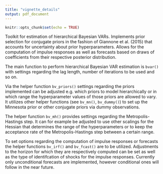 ```yaml
---
title: "vignette_details"
output: pdf_document
---
```


```r
knitr::opts_chunk$set(echo = TRUE)
```

Toolkit for estimation of hierarchical Bayesian VARs. Implements prior selection 
for conjugate priors in the fashion of Giannone et al. (2015)  that accounts for 
uncertainty about prior hyperparameters. Allows for the  computation of impulse 
responses as well as forecasts based on draws of  coefficients from their 
respective posterior distribution.

The main function to perform hierarchical Bayesian VAR estimation is 
`bvar()` with settings regarding the lag length, number of iterations 
to be used and so on. 

Via the helper function `bv_priors()` settings regarding the priors
implemented can be adjusted e.g. which priors to model hierarchically or in 
which range the hyperparameter values of those priors are allowed to vary. It
utilizes other helper functions (see `bv_mn()`, `bv_dummy()`) to set up the 
Minnesota prior or other conjugate priors via dummy observations.

The helper function `bv_mh()` provides settings regarding the 
Metropolis-Hastings step. It can for example be adjusted to use other scalings 
for the Hessian that determines the range of the hyperparameters or to keep the
acceptance rate of the Metropolis-Hastings step between a certain range.

To set options regarding the computation of impulse responses or forecasts the
helper functions `bv_irf()` and `bv_fcast()` are to be 
utilized. Adjustments to the horizon for which they are respectively computed 
can be set as well as the type of identifcation of shocks for the impulse 
responses. Currently only unconditional forecasts are implemented, however 
conditional ones will follow in the near future. 
